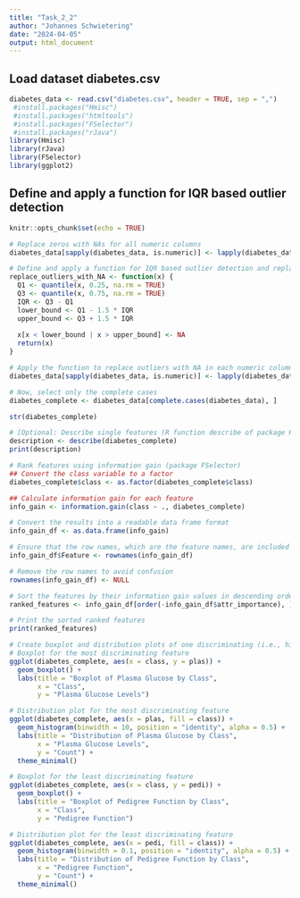 ```yaml
---
title: "Task_2_2"
author: "Johannes Schwietering"
date: "2024-04-05"
output: html_document
---
```


## Load dataset diabetes.csv

```r
diabetes_data <- read.csv("diabetes.csv", header = TRUE, sep = ",")
 #install.packages("Hmisc")
 #install.packages("htmltools")
 #install.packages("FSelector")
 #install.packages("rJava")
library(Hmisc)
library(rJava)
library(FSelector)
library(ggplot2)

```

## Define and apply a function for IQR based outlier detection 

```r
knitr::opts_chunk$set(echo = TRUE)

# Replace zeros with NAs for all numeric columns
diabetes_data[sapply(diabetes_data, is.numeric)] <- lapply(diabetes_data[sapply(diabetes_data, is.numeric)], function(x) replace(x, x == 0, NA))

# Define and apply a function for IQR based outlier detection and replace the detected outliers function to replace outliers with NA
replace_outliers_with_NA <- function(x) {
  Q1 <- quantile(x, 0.25, na.rm = TRUE)
  Q3 <- quantile(x, 0.75, na.rm = TRUE)
  IQR <- Q3 - Q1
  lower_bound <- Q1 - 1.5 * IQR
  upper_bound <- Q3 + 1.5 * IQR
  
  x[x < lower_bound | x > upper_bound] <- NA
  return(x)
}

# Apply the function to replace outliers with NA in each numeric column
diabetes_data[sapply(diabetes_data, is.numeric)] <- lapply(diabetes_data[sapply(diabetes_data, is.numeric)], replace_outliers_with_NA)

# Now, select only the complete cases
diabetes_complete <- diabetes_data[complete.cases(diabetes_data), ]

str(diabetes_complete)

# [Optional: Describe single features (R function describe of package Hmisc)]
description <- describe(diabetes_complete)
print(description)

# Rank features using information gain (package FSelector)
## Convert the class variable to a factor
diabetes_complete$class <- as.factor(diabetes_complete$class)

## Calculate information gain for each feature
info_gain <- information.gain(class ~ ., diabetes_complete)

# Convert the results into a readable data frame format
info_gain_df <- as.data.frame(info_gain)

# Ensure that the row names, which are the feature names, are included as a column
info_gain_df$Feature <- rownames(info_gain_df)

# Remove the row names to avoid confusion
rownames(info_gain_df) <- NULL

# Sort the features by their information gain values in descending order
ranked_features <- info_gain_df[order(-info_gain_df$attr_importance), ]

# Print the sorted ranked features
print(ranked_features)

# Create boxplot and distribution plots of one discriminating (i.e., highest IG score) and one non-discriminating feature (i.e., smallest IG score)
# Boxplot for the most discriminating feature
ggplot(diabetes_complete, aes(x = class, y = plas)) +
  geom_boxplot() +
  labs(title = "Boxplot of Plasma Glucose by Class",
       x = "Class",
       y = "Plasma Glucose Levels")

# Distribution plot for the most discriminating feature
ggplot(diabetes_complete, aes(x = plas, fill = class)) +
  geom_histogram(binwidth = 10, position = "identity", alpha = 0.5) +
  labs(title = "Distribution of Plasma Glucose by Class",
       x = "Plasma Glucose Levels",
       y = "Count") +
  theme_minimal()

# Boxplot for the least discriminating feature
ggplot(diabetes_complete, aes(x = class, y = pedi)) +
  geom_boxplot() +
  labs(title = "Boxplot of Pedigree Function by Class",
       x = "Class",
       y = "Pedigree Function")

# Distribution plot for the least discriminating feature
ggplot(diabetes_complete, aes(x = pedi, fill = class)) +
  geom_histogram(binwidth = 0.1, position = "identity", alpha = 0.5) +
  labs(title = "Distribution of Pedigree Function by Class",
       x = "Pedigree Function",
       y = "Count") +
  theme_minimal()
```
